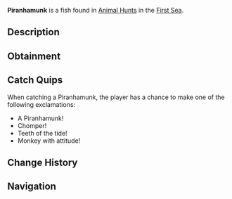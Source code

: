 {{FishInfobox
|image          = Piranhamunk.png
|rarity         = Limited
|event          = Animal Hunt
|sea            = First Sea
|location       = [[Animals]]
|sublocation    = 
|sources        = Fishing Rod
|radar_location = 
|prog_speed     = -45
|xp             = 2400
|weather        = Foggy
|time           = 
|season         = Spring
|bait           = Minnow
|base_weight    = 250
|base_value     = 2600
|weight_range   = 175
|base_chance    = 35
|base_resil     = 25
}}
'''Piranhamunk''' is a {{Rarity|Limited}} fish found in [[Animal Hunt]]s in the [[First Sea]].

== Description ==
{{Description|A chittering fish with razor teeth, gnawing through the shadows.|Bestiary Entry}}

== Obtainment ==
{{Description|It bites where the fog hides the shore.|Bestiary Hint}}
{{Fish Availability|
Animal Hunt/First Sea
|top_rods      = 
Krampus's Rod\167524.69\334323.54;
Magma Rod\163229.18\325751.14;
Plastic Rod\143217.33\320011.88;
Leviathan's Fang Rod\139713.43\469633.43;
Great Rod of Oscar\128683.74\286935.23;
Buddy Bond Rod\120621.4\275252.28;
Adventurer's Rod\81848.21\430846.51;
Free Spirit Rod\127366.33\376598.11;
Firefly Rod\93245.94\362039.91;
Rapid Rod\91396.53\359036.56;
Fischer's Rod\87998.9\348928.05;
Astralhook Rod\118494.81\297585.04;
Ethereal Prism Rod\118182.28\295104.52;
Trident Rod\115727.46\302700.3;
Seraphic Rod\112595.64\297224.88;
No-Life Rod\109712.92\318820.5;
Challenger's Rod\104993.79\294605.52;
Rod Of The Forgotten Fang\103846.61\288740.1;
Blazebringer Rod\94032.56\272858.33;
Rod Of The Exalted One\92074.8\246601.34;
Rod Of The Depths\91612.15\258274.33;
Zeus Rod\88054.28\255510.87;
Verdant Shear Rod\86620.36\258065.36;
Depthseeker Rod\79862.34\240091.59;
Avalanche Rod\71318.11\215189.39;
Volcanic Rod\68723.84\199418.92;
Steady Rod\28613.57\72202.2
|recommended   = Ethereal Prism Rod
}}

== Catch Quips ==
When catching a Piranhamunk, the player has a chance to make one of the following exclamations:
* A Piranhamunk!
* Chomper!
* Teeth of the tide!
* Monkey with attitude!

== Change History ==
{{Change History|{{subst:Current Version}}}}

== Navigation ==
{{Fish Navbox|Animals}}